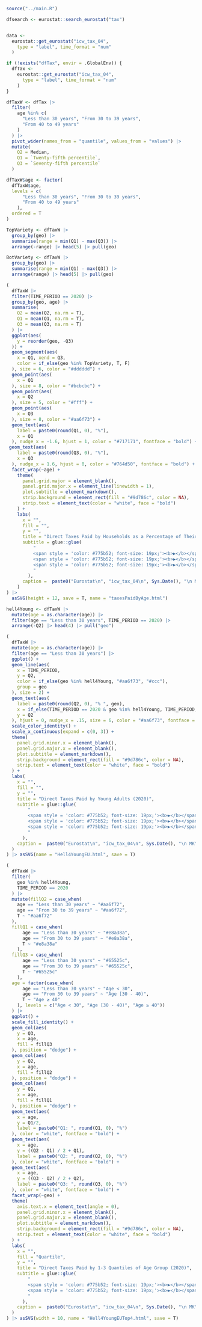 ```r
source("../main.R")
```

```r
dfsearch <- eurostat::search_eurostat("tax")


data <- 
  eurostat::get_eurostat("icw_tax_04",
    type = "label", time_format = "num"
  )

if (!exists("dfTax", envir = .GlobalEnv)) {
  dfTax <- 
    eurostat::get_eurostat("icw_tax_04",
      type = "label", time_format = "num"
    )
}
```

```r
dfTaxW <- dfTax |> 
  filter(
    age %in% c(
      "Less than 30 years", "From 30 to 39 years", 
      "From 40 to 49 years"
    )
  ) |>
  pivot_wider(names_from = "quantile", values_from = "values") |>
  mutate(
    Q2 = Median,
    Q1 = `Twenty-fifth percentile`,
    Q3 = `Seventy-fifth percentile`
  )

dfTaxW$age <- factor(
  dfTaxW$age,
  levels = c(
      "Less than 30 years", "From 30 to 39 years", 
      "From 40 to 49 years"
    ),
  ordered = T
)
```


```r
TopVariety <- dfTaxW |> 
  group_by(geo) |>
  summarise(range = min(Q1) - max(Q3)) |>
  arrange(-range) |> head(5) |> pull(geo)

BotVariety <- dfTaxW |> 
  group_by(geo) |>
  summarise(range = min(Q1) - max(Q3)) |>
  arrange(range) |> head(5) |> pull(geo)

(
  dfTaxW |> 
  filter(TIME_PERIOD == 2020) |>
  group_by(geo, age) |>
  summarise(
    Q2 = mean(Q2, na.rm = T),
    Q1 = mean(Q1, na.rm = T),
    Q3 = mean(Q3, na.rm = T)
  ) |>
  ggplot(aes(
    y = reorder(geo, -Q3)
  )) +
  geom_segment(aes(
    x = Q1, xend = Q3,
    color = if_else(geo %in% TopVariety, T, F)
  ), size = 6, color = "#dddddd") +
  geom_point(aes(
    x = Q1
  ), size = 8, color = "#bcbcbc") +
  geom_point(aes(
    x = Q2
  ), size = 5, color = "#fff") +
  geom_point(aes(
    x = Q3
  ), size = 8, color = "#aa6f73") +
  geom_text(aes(
    label = paste0(round(Q1, 0), "%"),
    x = Q1
  ), nudge_x = -1.6, hjust = 1, color = "#717171", fontface = "bold") +
 geom_text(aes(
    label = paste0(round(Q3, 0), "%"),
    x = Q3
  ), nudge_x = 1.6, hjust = 0, color = "#764d50", fontface = "bold") +
  facet_wrap(~age) +
    theme(
      panel.grid.major = element_blank(),
      panel.grid.major.x = element_line(linewidth = 1),
      plot.subtitle = element_markdown(),
      strip.background = element_rect(fill = "#9d786c", color = NA),
      strip.text = element_text(color = "white", face = "bold")
    ) +
    labs(
      x = "",
      fill = "",
      y = "", 
      title = "Direct Taxes Paid by Households as a Percentage of Their Gross Income (2020)",
      subtitle = glue::glue(
          "
          <span style = 'color: #775b52; font-size: 19px;'><b>▶</b></span> twenty-fifth percentile, fifty percentile (median), seventy-fifth percentile<br>
          <span style = 'color: #775b52; font-size: 19px;'><b>▶</b></span> breakdown of age of the reference person<br>
          <span style = 'color: #775b52; font-size: 19px;'><b>▶</b></span> by EU countries arranged by ascending seventy-fifth percentile of taxes paid
          "
        ),
      caption =  paste0("Eurostat\n", "icw_tax_04\n", Sys.Date(), "\n MK")
    )
) |>
  asSVG(height = 12, save = T, name = "taxesPaidByAge.html")
```
```r
hell4Young <- dfTaxW |> 
  mutate(age = as.character(age)) |>
  filter(age == "Less than 30 years", TIME_PERIOD == 2020) |>
  arrange(-Q2) |> head(4) |> pull("geo")

(
  dfTaxW |> 
  mutate(age = as.character(age)) |>
  filter(age == "Less than 30 years") |>
  ggplot() +
  geom_line(aes(
    x = TIME_PERIOD,
    y = Q2,
    color = if_else(geo %in% hell4Young, "#aa6f73", "#ccc"),
    group = geo
  ), size = 2) +
  geom_text(aes(
    label = paste0(round(Q2, 0), "% ", geo),
    x = if_else(TIME_PERIOD == 2020 & geo %in% hell4Young, TIME_PERIOD, NA),
    y = Q2
  ), hjust = 0, nudge_x = .15, size = 6, color = "#aa6f73", fontface = "bold") +
  scale_color_identity() +
  scale_x_continuous(expand = c(0, 3)) +
  theme(
    panel.grid.minor.x = element_blank(),
    panel.grid.major.x = element_blank(),
    plot.subtitle = element_markdown(),
    strip.background = element_rect(fill = "#9d786c", color = NA),
    strip.text = element_text(color = "white", face = "bold")
  ) +
  labs(
    x = "",
    fill = "",
    y = "", 
    title = "Direct Taxes Paid by Young Adults (2020)",
    subtitle = glue::glue(
        "
        <span style = 'color: #775b52; font-size: 19px;'><b>▶</b></span> as a percentage of their gross income  <br>
        <span style = 'color: #775b52; font-size: 19px;'><b>▶</b></span> percentage of the taxes paid counted for a median young adult (less than 30 years) 
        <span style = 'color: #775b52; font-size: 19px;'><b>▶</b></span> top 4 the biggest taxes paid by country highlighted 
        "
      ),
    caption =  paste0("Eurostat\n", "icw_tax_04\n", Sys.Date(), "\n MK")
  )
) |> asSVG(name = "Hell4YoungEU.html", save = T)
```

```r
(
  dfTaxW |>
  filter(
    geo %in% hell4Young,
    TIME_PERIOD == 2020
  ) |>
  mutate(fillQ2 = case_when(
    age == "Less than 30 years" ~ "#aa6f72",
    age == "From 30 to 39 years" ~ "#aa6f72",
    T ~ "#aa6f72"
  ),
  fillQ1 = case_when(
      age == "Less than 30 years" ~ "#e8a38a",
      age == "From 30 to 39 years" ~ "#e8a38a",
      T ~ "#e8a38a"
    ),
  fillQ3 = case_when(
      age == "Less than 30 years" ~ "#65525c",
      age == "From 30 to 39 years" ~ "#65525c",
      T ~ "#65525c"
    ),
  age = factor(case_when(
      age == "Less than 30 years" ~ "Age < 30",
      age == "From 30 to 39 years" ~ "Age [30 - 40)",
      T ~ "Age ≥ 40"
    ), levels = c("Age < 30", "Age [30 - 40)", "Age ≥ 40"))
  ) |>
  ggplot() + 
  scale_fill_identity() +
  geom_col(aes(
    y = Q3,
    x = age,
    fill = fillQ3
  ), position = "dodge") +
  geom_col(aes(
    y = Q2,
    x = age,
    fill = fillQ2
  ), position = "dodge") +
  geom_col(aes(
    y = Q1,
    x = age,
    fill = fillQ1
  ), position = "dodge") +
  geom_text(aes(
    x = age,
    y = Q1/2,
    label = paste0("Q1: ", round(Q1, 0), "%")
  ), color = "white", fontface = "bold") +
  geom_text(aes(
    x = age,
    y = ((Q2 - Q1) / 2 + Q1),
    label = paste0("Q2: ", round(Q2, 0), "%")
  ), color = "white", fontface = "bold") +
  geom_text(aes(
    x = age,
    y = ((Q3 - Q2) / 2 + Q2),
    label = paste0("Q3: ", round(Q3, 0), "%")
  ), color = "white", fontface = "bold") +
  facet_wrap(~geo) +
  theme(
    axis.text.x = element_text(angle = 0),
    panel.grid.minor.x = element_blank(),
    panel.grid.major.x = element_blank(),
    plot.subtitle = element_markdown(),
    strip.background = element_rect(fill = "#9d786c", color = NA),
    strip.text = element_text(color = "white", face = "bold")
  ) +
  labs(
    x = "",
    fill = "Quartile",
    y = "", 
    title = "Direct Taxes Paid by 1-3 Quantiles of Age Group (2020)",
    subtitle = glue::glue(
        "
        <span style = 'color: #775b52; font-size: 19px;'><b>▶</b></span> as a percentage of their gross income  <br>
        <span style = 'color: #775b52; font-size: 19px;'><b>▶</b></span> top 4 the biggest taxes paid by country highlighted
        "
      ),
    caption =  paste0("Eurostat\n", "icw_tax_04\n", Sys.Date(), "\n MK")
  )
) |> asSVG(width = 10, name = "Hell4YoungEUTop4.html", save = T)
```

